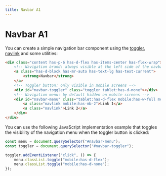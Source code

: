 ```yaml
---
title: Navbar A1
---
```


# Navbar A1

You can create a simple navigation bar component using the [toggler](/elements/toggler), [navlink](/elements/navlink) and some utilities:

<NavbarExample />

```html
<div class="content has-p-6 has-d-flex has-items-center has-flex-wrap">
    <!-- Navigation brand: always visible at the left side of the navbar -->
    <a class="has-d-block has-mr-auto has-text-lg has-text-current">
        <strong>Navbar</strong>
    </a>
    <!-- Toggler button: only visible in mobile screens -->
    <div id="navbar-toggler" class="toggler tablet:has-d-none"></div>
    <!-- Navigation menu: by default hidden on mobile screens -->
    <div id="navbar-menu" class="tablet:has-d-flex mobile:has-w-full mobile:has-flex-column mobile:has-mt-4 mobile:has-d-none">
        <a class="navlink mobile:has-mb-2">Link 1</a>
        <a class="navlink">Link 2</a>
    </div>
</div>
``` 

You can use the following JavaScript implementation example that toggles the visibility of the navigation menu when the toggler button is clicked:

```javascript
const menu = document.querySelector("#navbar-menu");
const toggler = document.querySelector("#navbar-toggler");

toggler.addEventListener("click", () => {
    menu.classList.toggle("mobile:has-d-flex");
    menu.classList.toggle("mobile:has-d-none");
});
```
